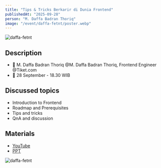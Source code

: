 ```yaml
---
title: "Tips & Tricks Berkarir di Dunia Frontend"
publishedAt: "2025-09-28"
person: "M. Daffa Badran Thoriq"
image: "/event/daffa-fetnt/poster.webp"
---
```


![daffa-fetnt](/event/daffa-fetnt/poster.webp)

## Description

- 📢 M. Daffa Badran Thoriq @M. Daffa Badran Thoriq, Frontend Engineer @Tiket.com
- 📅 28 September - 18.30 WIB

## Discussed topics

- Introduction to Frontend
- Roadmap and Prerequisites
- Tips and tricks
- QnA and discussion

## Materials

- [YouTube](https://youtu.be/IX_BF9Cvfdk)
- [PPT](https://drive.google.com/file/d/1jNDsCU5BEA7xvkZIMjiKVy9TSjxUFOOH/view?usp=sharing)

![daffa-fetnt](/event/daffa-fetnt/doc.png)
